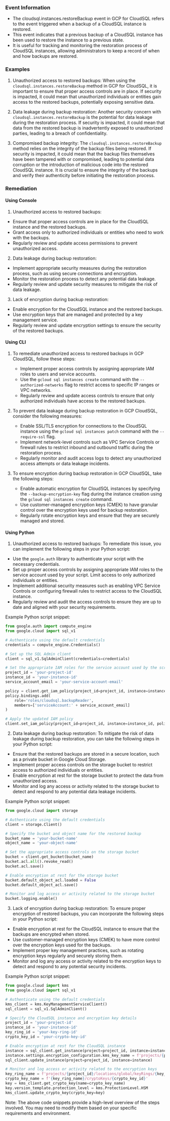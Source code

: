 
### Event Information

- The cloudsql.instances.restoreBackup event in GCP for CloudSQL refers to the event triggered when a backup of a CloudSQL instance is restored.
- This event indicates that a previous backup of a CloudSQL instance has been used to restore the instance to a previous state.
- It is useful for tracking and monitoring the restoration process of CloudSQL instances, allowing administrators to keep a record of when and how backups are restored.


### Examples

1. Unauthorized access to restored backups: When using the `cloudsql.instances.restoreBackup` method in GCP for CloudSQL, it is important to ensure that proper access controls are in place. If security is impacted, it could mean that unauthorized individuals or entities gain access to the restored backups, potentially exposing sensitive data.

2. Data leakage during backup restoration: Another security concern with `cloudsql.instances.restoreBackup` is the potential for data leakage during the restoration process. If security is impacted, it could mean that data from the restored backup is inadvertently exposed to unauthorized parties, leading to a breach of confidentiality.

3. Compromised backup integrity: The `cloudsql.instances.restoreBackup` method relies on the integrity of the backup files being restored. If security is impacted, it could mean that the backup files themselves have been tampered with or compromised, leading to potential data corruption or the introduction of malicious code into the restored CloudSQL instance. It is crucial to ensure the integrity of the backups and verify their authenticity before initiating the restoration process.

### Remediation

#### Using Console

1. Unauthorized access to restored backups:
- Ensure that proper access controls are in place for the CloudSQL instance and the restored backups.
- Grant access only to authorized individuals or entities who need to work with the backups.
- Regularly review and update access permissions to prevent unauthorized access.

2. Data leakage during backup restoration:
- Implement appropriate security measures during the restoration process, such as using secure connections and encryption.
- Monitor the restoration process to detect any potential data leakage.
- Regularly review and update security measures to mitigate the risk of data leakage.

3. Lack of encryption during backup restoration:
- Enable encryption for the CloudSQL instance and the restored backups.
- Use encryption keys that are managed and protected by a key management service.
- Regularly review and update encryption settings to ensure the security of the restored backups.

#### Using CLI

1. To remediate unauthorized access to restored backups in GCP CloudSQL, follow these steps:
   - Implement proper access controls by assigning appropriate IAM roles to users and service accounts.
   - Use the `gcloud sql instances create` command with the `--authorized-networks` flag to restrict access to specific IP ranges or VPC networks.
   - Regularly review and update access controls to ensure that only authorized individuals have access to the restored backups.

2. To prevent data leakage during backup restoration in GCP CloudSQL, consider the following measures:
   - Enable SSL/TLS encryption for connections to the CloudSQL instance using the `gcloud sql instances patch` command with the `--require-ssl` flag.
   - Implement network-level controls such as VPC Service Controls or firewall rules to restrict inbound and outbound traffic during the restoration process.
   - Regularly monitor and audit access logs to detect any unauthorized access attempts or data leakage incidents.

3. To ensure encryption during backup restoration in GCP CloudSQL, take the following steps:
   - Enable automatic encryption for CloudSQL instances by specifying the `--backup-encryption-key` flag during the instance creation using the `gcloud sql instances create` command.
   - Use customer-managed encryption keys (CMEK) to have granular control over the encryption keys used for backup restoration.
   - Regularly rotate encryption keys and ensure that they are securely managed and stored.

#### Using Python

1. Unauthorized access to restored backups: To remediate this issue, you can implement the following steps in your Python script:

- Use the `google.auth` library to authenticate your script with the necessary credentials.
- Set up proper access controls by assigning appropriate IAM roles to the service account used by your script. Limit access to only authorized individuals or entities.
- Implement additional security measures such as enabling VPC Service Controls or configuring firewall rules to restrict access to the CloudSQL instance.
- Regularly review and audit the access controls to ensure they are up to date and aligned with your security requirements.

Example Python script snippet:

```python
from google.auth import compute_engine
from google.cloud import sql_v1

# Authenticate using the default credentials
credentials = compute_engine.Credentials()

# Set up the SQL Admin client
client = sql_v1.SqlAdminClient(credentials=credentials)

# Set the appropriate IAM roles for the service account used by the script
project_id = 'your-project-id'
instance_id = 'your-instance-id'
service_account_email = 'your-service-account-email'

policy = client.get_iam_policy(project_id=project_id, instance=instance_id)
policy.bindings.add(
    role='roles/cloudsql.backupReader',
    members=['serviceAccount:' + service_account_email]
)

# Apply the updated IAM policy
client.set_iam_policy(project_id=project_id, instance=instance_id, policy=policy)
```

2. Data leakage during backup restoration: To mitigate the risk of data leakage during backup restoration, you can take the following steps in your Python script:

- Ensure that the restored backups are stored in a secure location, such as a private bucket in Google Cloud Storage.
- Implement proper access controls on the storage bucket to restrict access to authorized individuals or entities.
- Enable encryption at rest for the storage bucket to protect the data from unauthorized access.
- Monitor and log any access or activity related to the storage bucket to detect and respond to any potential data leakage incidents.

Example Python script snippet:

```python
from google.cloud import storage

# Authenticate using the default credentials
client = storage.Client()

# Specify the bucket and object name for the restored backup
bucket_name = 'your-bucket-name'
object_name = 'your-object-name'

# Set the appropriate access controls on the storage bucket
bucket = client.get_bucket(bucket_name)
bucket.acl.all().revoke_read()
bucket.acl.save()

# Enable encryption at rest for the storage bucket
bucket.default_object_acl.loaded = False
bucket.default_object_acl.save()

# Monitor and log access or activity related to the storage bucket
bucket.logging.enable()
```

3. Lack of encryption during backup restoration: To ensure proper encryption of restored backups, you can incorporate the following steps in your Python script:

- Enable encryption at rest for the CloudSQL instance to ensure that the backups are encrypted when stored.
- Use customer-managed encryption keys (CMEK) to have more control over the encryption keys used for the backups.
- Implement proper key management practices, such as rotating encryption keys regularly and securely storing them.
- Monitor and log any access or activity related to the encryption keys to detect and respond to any potential security incidents.

Example Python script snippet:

```python
from google.cloud import kms
from google.cloud import sql_v1

# Authenticate using the default credentials
kms_client = kms.KeyManagementServiceClient()
sql_client = sql_v1.SqlAdminClient()

# Specify the CloudSQL instance and encryption key details
project_id = 'your-project-id'
instance_id = 'your-instance-id'
key_ring_id = 'your-key-ring-id'
crypto_key_id = 'your-crypto-key-id'

# Enable encryption at rest for the CloudSQL instance
instance = sql_client.get_instance(project=project_id, instance=instance_id)
instance.settings.encryption_configuration.kms_key_name = f'projects/{project_id}/locations/global/keyRings/{key_ring_id}/cryptoKeys/{crypto_key_id}'
sql_client.update_instance(project=project_id, instance=instance)

# Monitor and log access or activity related to the encryption keys
key_ring_name = f'projects/{project_id}/locations/global/keyRings/{key_ring_id}'
crypto_key_name = f'{key_ring_name}/cryptoKeys/{crypto_key_id}'
key = kms_client.get_crypto_key(name=crypto_key_name)
key.version_template.protection_level = kms.ProtectionLevel.HSM
kms_client.update_crypto_key(crypto_key=key)
```

Note: The above code snippets provide a high-level overview of the steps involved. You may need to modify them based on your specific requirements and environment.

